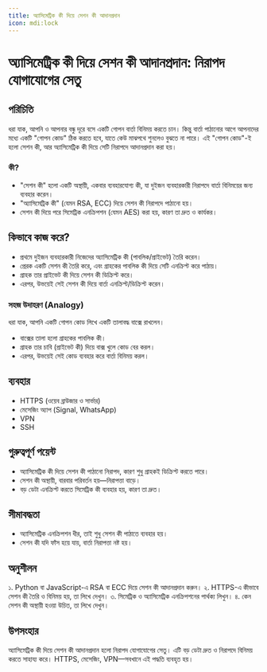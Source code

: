 ```yaml
---
title: অ্যাসিমেট্রিক কী দিয়ে সেশন কী আদানপ্রদান
icon: mdi:lock
---
```


# অ্যাসিমেট্রিক কী দিয়ে সেশন কী আদানপ্রদান: নিরাপদ যোগাযোগের সেতু

## পরিচিতি

ধরা যাক, আপনি ও আপনার বন্ধু দূরে বসে একটি গোপন বার্তা বিনিময় করতে চান। কিন্তু বার্তা পাঠানোর আগে আপনাদের মধ্যে একটি "গোপন কোড" ঠিক করতে হবে, যাতে কেউ মাঝপথে শুনলেও বুঝতে না পারে। এই "গোপন কোড"-ই হলো সেশন কী, আর অ্যাসিমেট্রিক কী দিয়ে সেটি নিরাপদে আদানপ্রদান করা হয়।

### কী?

- "সেশন কী" হলো একটি অস্থায়ী, একবার ব্যবহারযোগ্য কী, যা দুইজন ব্যবহারকারী নিরাপদে বার্তা বিনিময়ের জন্য ব্যবহার করেন।
- "অ্যাসিমেট্রিক কী" (যেমন RSA, ECC) দিয়ে সেশন কী নিরাপদে পাঠানো হয়।
- সেশন কী দিয়ে পরে সিমেট্রিক এনক্রিপশন (যেমন AES) করা হয়, কারণ তা দ্রুত ও কার্যকর।

## কিভাবে কাজ করে?

- প্রথমে দুইজন ব্যবহারকারী নিজেদের অ্যাসিমেট্রিক কী (পাবলিক/প্রাইভেট) তৈরি করেন।
- প্রেরক একটি সেশন কী তৈরি করে, এবং গ্রাহকের পাবলিক কী দিয়ে সেটি এনক্রিপ্ট করে পাঠায়।
- গ্রাহক তার প্রাইভেট কী দিয়ে সেশন কী ডিক্রিপ্ট করে।
- এরপর, উভয়েই সেই সেশন কী দিয়ে বার্তা এনক্রিপ্ট/ডিক্রিপ্ট করেন।

### সহজ উদাহরণ (Analogy)

ধরা যাক, আপনি একটি গোপন কোড লিখে একটি তালাবদ্ধ বাক্সে রাখলেন।
- বাক্সের তালা হলো গ্রাহকের পাবলিক কী।
- গ্রাহক তার চাবি (প্রাইভেট কী) দিয়ে বাক্স খুলে কোড বের করল।
- এরপর, উভয়েই সেই কোড ব্যবহার করে বার্তা বিনিময় করল।

## ব্যবহার

- HTTPS (ওয়েব ব্রাউজার ও সার্ভার)
- মেসেজিং অ্যাপ (Signal, WhatsApp)
- VPN
- SSH

## গুরুত্বপূর্ণ পয়েন্ট

- অ্যাসিমেট্রিক কী দিয়ে সেশন কী পাঠানো নিরাপদ, কারণ শুধু গ্রাহকই ডিক্রিপ্ট করতে পারে।
- সেশন কী অস্থায়ী, বারবার পরিবর্তন হয়—নিরাপত্তা বাড়ে।
- বড় ডেটা এনক্রিপ্ট করতে সিমেট্রিক কী ব্যবহার হয়, কারণ তা দ্রুত।

## সীমাবদ্ধতা

- অ্যাসিমেট্রিক এনক্রিপশন ধীর, তাই শুধু সেশন কী পাঠাতে ব্যবহার হয়।
- সেশন কী যদি ফাঁস হয়ে যায়, বার্তা নিরাপত্তা নষ্ট হয়।

## অনুশীলন

১. Python বা JavaScript-এ RSA বা ECC দিয়ে সেশন কী আদানপ্রদান করুন।
২. HTTPS-এ কীভাবে সেশন কী তৈরি ও বিনিময় হয়, তা লিখে দেখুন।
৩. সিমেট্রিক ও অ্যাসিমেট্রিক এনক্রিপশনের পার্থক্য লিখুন।
৪. কেন সেশন কী অস্থায়ী হওয়া উচিত, তা লিখে দেখুন।

## উপসংহার

অ্যাসিমেট্রিক কী দিয়ে সেশন কী আদানপ্রদান হলো নিরাপদ যোগাযোগের সেতু। এটি বড় ডেটা দ্রুত ও নিরাপদে বিনিময় করতে সাহায্য করে। HTTPS, মেসেজিং, VPN—সবখানে এই পদ্ধতি ব্যবহৃত হয়।
